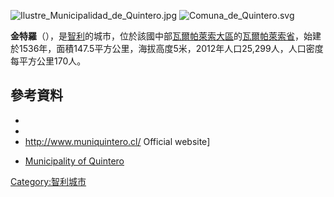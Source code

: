 [[Image:Ilustre_Municipalidad_de_Quintero.jpg|right]]
[[Image:Comuna_de_Quintero.svg|right]]

'''金特羅'''（{{lang-es|Quintero}}），是[[智利|智利]]的城市，位於該國中部[[瓦爾帕萊索大區|瓦爾帕萊索大區]]的[[瓦爾帕萊索省|瓦爾帕萊索省]]，始建於1536年，面積147.5平方公里，海拔高度5米，2012年人口25,299人，人口密度每平方公里170人。

{{Coord|32|47|S|71|32|W|display=title}}

==參考資料==
*{{cite web |url=http://www.muniquintero.cl/ |title=Municipality of Quintero |accessdate=10 August 2010 |language=es |archive-date=2015-05-07 |archive-url=https://web.archive.org/web/20150507210957/http://www.muniquintero.cl/ |dead-url=yes }}
*{{cite web |url= http://www.ine.cl/canales/chile_estadistico/censos_poblacion_vivienda/censo_pobl_vivi.php |title= National Statistics Institute |accessdate= 10 August 2010 |language= es |archive-date= 2017-06-03 |archive-url= https://web.archive.org/web/20170603180722/http://www.ine.cl/canales/chile_estadistico/censos_poblacion_vivienda/censo_pobl_vivi.php |dead-url= no }}
*http://www.muniquintero.cl/ {{Wayback|url=http://www.muniquintero.cl/ |date=20150507210957 }} Official website] {{es icon}}
* {{es icon}} [http://www.muniquintero.cl/ Municipality of Quintero] {{Wayback|url=http://www.muniquintero.cl/ |date=20150507210957 }}

{{Chile-geo-stub}}
[[Category:智利城市|Category:智利城市]]